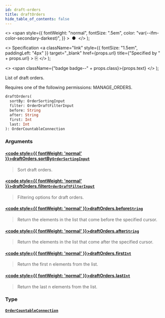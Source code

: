 ```yaml
---
id: draft-orders
title: draftOrders
hide_table_of_contents: false
---
```


  <>
    <span
      style={{
        fontWeight: "normal",
        fontSize: ".5em",
        color: "var(--ifm-color-secondary-darkest)",
      }}
    >
      &nbsp;●&nbsp;
    </span>
  </>
);

  <>
    Specification
    <a
      className="link"
      style={{ fontSize: "1.5em", paddingLeft: "4px" }}
      target="\_blank"
      href={props.url}
      title={"Specified by " + props.url}
    >
      ⎘
    </a>
  </>
);

  <>
    <span className={"badge badge--" + props.class}>{props.text}</span>
  </>
);

List of draft orders.

Requires one of the following permissions: MANAGE_ORDERS.

```graphql
draftOrders(
  sortBy: OrderSortingInput
  filter: OrderDraftFilterInput
  before: String
  after: String
  first: Int
  last: Int
): OrderCountableConnection
```

### Arguments

#### [<code style={{ fontWeight: 'normal' }}>draftOrders.<b>sortBy</b></code>](#)<Bullet />[`OrderSortingInput`](../../api-reference/orders/inputs/order-sorting-input) <Badge class="secondary" text="input"/> <Badge class="secondary" text="orders"/>

> Sort draft orders.

#### [<code style={{ fontWeight: 'normal' }}>draftOrders.<b>filter</b></code>](#)<Bullet />[`OrderDraftFilterInput`](../../api-reference/orders/inputs/order-draft-filter-input) <Badge class="secondary" text="input"/> <Badge class="secondary" text="orders"/>

> Filtering options for draft orders.

#### [<code style={{ fontWeight: 'normal' }}>draftOrders.<b>before</b></code>](#)<Bullet />[`String`](../../api-reference/miscellaneous/scalars/string) <Badge class="secondary" text="scalar"/> <Badge class="secondary" text="miscellaneous"/>

> Return the elements in the list that come before the specified cursor.

#### [<code style={{ fontWeight: 'normal' }}>draftOrders.<b>after</b></code>](#)<Bullet />[`String`](../../api-reference/miscellaneous/scalars/string) <Badge class="secondary" text="scalar"/> <Badge class="secondary" text="miscellaneous"/>

> Return the elements in the list that come after the specified cursor.

#### [<code style={{ fontWeight: 'normal' }}>draftOrders.<b>first</b></code>](#)<Bullet />[`Int`](../../api-reference/miscellaneous/scalars/int) <Badge class="secondary" text="scalar"/> <Badge class="secondary" text="miscellaneous"/>

> Return the first n elements from the list.

#### [<code style={{ fontWeight: 'normal' }}>draftOrders.<b>last</b></code>](#)<Bullet />[`Int`](../../api-reference/miscellaneous/scalars/int) <Badge class="secondary" text="scalar"/> <Badge class="secondary" text="miscellaneous"/>

> Return the last n elements from the list.

### Type

#### [`OrderCountableConnection`](../../api-reference/miscellaneous/objects/order-countable-connection) <Badge class="secondary" text="object"/> <Badge class="secondary" text="miscellaneous"/>

>
